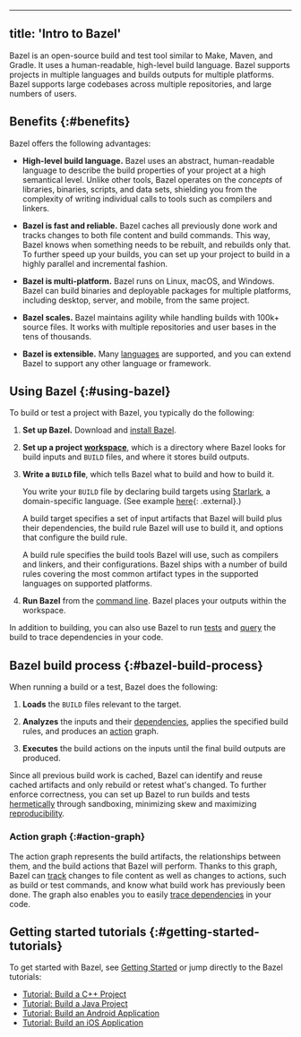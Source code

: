 
---
title: 'Intro to Bazel'
---



Bazel is an open-source build and test tool similar to Make, Maven, and Gradle.
It uses a human-readable, high-level build language. Bazel supports projects in
multiple languages and builds outputs for multiple platforms. Bazel supports
large codebases across multiple repositories, and large numbers of users.

## Benefits {:#benefits}

Bazel offers the following advantages:

*   **High-level build language.** Bazel uses an abstract, human-readable
    language to describe the build properties of your project at a high
    semantical level. Unlike other tools, Bazel operates on the *concepts*
    of libraries, binaries, scripts, and data sets, shielding you from the
    complexity of writing individual calls to tools such as compilers and
    linkers.

*   **Bazel is fast and reliable.** Bazel caches all previously done work and
    tracks changes to both file content and build commands. This way, Bazel
    knows when something needs to be rebuilt, and rebuilds only that. To further
    speed up your builds, you can set up your project to build in a  highly
    parallel and incremental fashion.

*   **Bazel is multi-platform.** Bazel runs on Linux, macOS, and Windows. Bazel
    can build binaries and deployable packages for multiple platforms, including
    desktop, server, and mobile, from the same project.

*   **Bazel scales.** Bazel maintains agility while handling builds with 100k+
    source files. It works with multiple repositories and user bases in the tens
    of thousands.

*   **Bazel is extensible.** Many [languages](/rules) are
    supported, and you can extend Bazel to support any other language or
    framework.

## Using Bazel {:#using-bazel}

To build or test a project with Bazel, you typically do the following:

1.  **Set up Bazel.** Download and [install Bazel](/install).

2.  **Set up a project [workspace](/concepts/build-ref#workspaces)**, which is a
    directory where Bazel looks for build inputs and `BUILD` files, and where it
    stores build outputs.

3.  **Write a `BUILD` file**, which tells Bazel what to build and how to
    build it.

    You write your `BUILD` file by declaring build targets using
    [Starlark](/rules/language), a domain-specific language. (See example
    [here](https://github.com/bazelbuild/bazel/blob/master/examples/cpp/BUILD){: .external}.)

    A build target specifies a set of input artifacts that Bazel will build plus
    their dependencies, the build rule Bazel will use to build it, and options
    that configure the build rule.

    A build rule specifies the build tools Bazel will use, such as compilers and
    linkers, and their configurations. Bazel ships with a number of build rules
    covering the most common artifact types in the supported languages on
    supported platforms.

4. **Run Bazel** from the [command line](/reference/command-line-reference). Bazel
   places your outputs within the workspace.

In addition to building, you can also use Bazel to run
[tests](/reference/test-encyclopedia) and [query](/query/guide) the build
to trace dependencies in your code.

## Bazel build process {:#bazel-build-process}

When running a build or a test, Bazel does the following:

1.  **Loads** the `BUILD` files relevant to the target.

2.  **Analyzes** the inputs and their
    [dependencies](/concepts/dependencies), applies the specified build
    rules, and produces an [action](/extending/concepts#evaluation-model)
    graph.

3.  **Executes** the build actions on the inputs until the final build outputs
    are produced.

Since all previous build work is cached, Bazel can identify and reuse cached
artifacts and only rebuild or retest what's changed. To further enforce
correctness, you can set up Bazel to run builds and tests
[hermetically](/basics/hermeticity) through sandboxing, minimizing skew
and maximizing [reproducibility](/run/build#correct-incremental-rebuilds).

### Action graph {:#action-graph}

The action graph represents the build artifacts, the relationships between them,
and the build actions that Bazel will perform. Thanks to this graph, Bazel can
[track](/run/build#build-consistency) changes to
file content as well as changes to actions, such as build or test commands, and
know what build work has previously been done. The graph also enables you to
easily [trace dependencies](/query/guide) in your code.

## Getting started tutorials {:#getting-started-tutorials}

To get started with Bazel, see [Getting Started](/start/) or jump
directly to the Bazel tutorials:

*   [Tutorial: Build a C++ Project](/start/cpp)
*   [Tutorial: Build a Java Project](/start/java)
*   [Tutorial: Build an Android Application](/start/android-app)
*   [Tutorial: Build an iOS Application](/start/ios-app)
